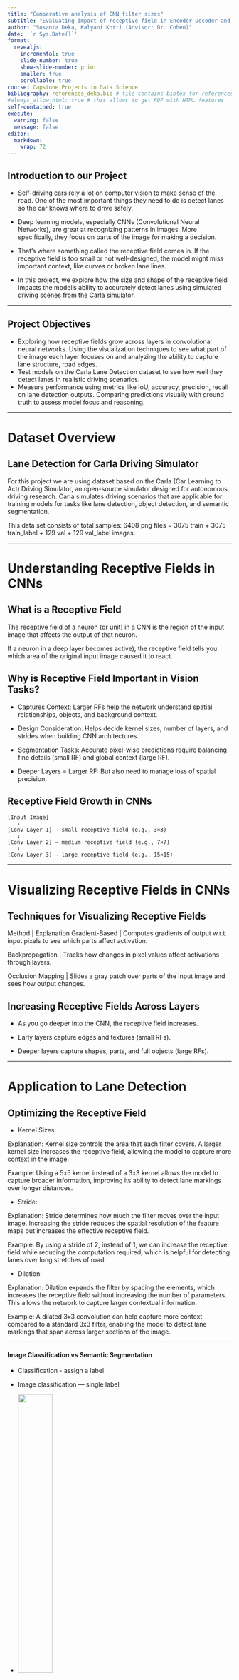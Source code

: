 ---
title: "Comparative analysis of CNN filter sizes"
subtitle: "Evaluating impact of receptive field in Encoder-Decoder and U-Net models for Lane Detection Segmentation"
author: "Susanta Deka, Kalyani Kotti (Advisor: Dr. Cohen)"
date: '`r Sys.Date()`'
format:
  revealjs:
    incremental: true   
    slide-number: true
    show-slide-number: print
    smaller: true
    scrollable: true
course: Capstone Projects in Data Science
bibliography: references_deka.bib # file contains bibtex for references
#always_allow_html: true # this allows to get PDF with HTML features
self-contained: true
execute: 
  warning: false
  message: false
editor: 
  markdown: 
    wrap: 72
---

## Introduction to our Project

-   Self-driving cars rely a lot on computer vision to make sense of the road.     One of the most important things they need to do is detect lanes so the car     knows where to drive safely.

-   Deep learning models, especially CNNs (Convolutional Neural Networks), are     great at recognizing patterns in images. More specifically, they focus on      parts of the image for making a decision.

-   That’s where something called the receptive field comes in. If the             receptive field is too small or not well-designed, the model might miss        important context, like curves or broken lane lines.

-   In this project, we explore how the size and shape of the receptive field      impacts the model’s ability to accurately detect lanes using simulated         driving scenes from the Carla simulator.

------------------------------------------------------------------------

## Project Objectives

-   Exploring how receptive fields grow across layers in convolutional neural      networks. Using the visualization techniques to see what part of the image     each layer focuses on and analyzing the ability to capture lane structure,     road edges.
-   Test models on the Carla Lane Detection dataset to see how well they detect     lanes in realistic driving scenarios.
-   Measure performance using metrics like IoU, accuracy, precision, recall on     lane detection outputs. Comparing predictions visually with ground truth to     assess model focus and reasoning.

------------------------------------------------------------------------

# Dataset Overview

## Lane Detection for Carla Driving Simulator

For this project we are using dataset based on the Carla (Car Learning to Act) Driving Simulator, an open-source simulator designed for autonomous driving research. 
Carla simulates driving scenarios that are applicable for training models for tasks like lane detection, object detection, and semantic segmentation.

This data set consists of total samples: 6408 png files = 3075 train + 3075 train_label + 129 val + 129 val_label images.

------------------------------------------------------------------------

# Understanding Receptive Fields in CNNs
## What is a Receptive Field

  The receptive field of a neuron (or unit) in a CNN is the region of the input   image that affects the output of that neuron.
  
  If a neuron in a deep layer becomes active), the receptive field tells you     which area of the original input image caused it to react.

## Why is Receptive Field Important in Vision Tasks?

-   Captures Context: Larger RFs help the network understand spatial               relationships, objects, and background context.

-   Design Consideration: Helps decide kernel sizes, number of layers, and         strides when building CNN architectures.

-   Segmentation Tasks: Accurate pixel-wise predictions require balancing fine     details (small RF) and global context (large RF).

-   Deeper Layers = Larger RF: But also need to manage loss of spatial             precision.


## Receptive Field Growth in CNNs

```text
[Input Image]
   ↓
[Conv Layer 1] → small receptive field (e.g., 3×3)
   ↓
[Conv Layer 2] → medium receptive field (e.g., 7×7)
   ↓
[Conv Layer 3] → large receptive field (e.g., 15×15)

```
------------------------------------------------------------------------

# Visualizing Receptive Fields in CNNs

## Techniques for Visualizing Receptive Fields

  Method |  Explanation
  Gradient-Based | Computes gradients of output w.r.t. input pixels to see                        which parts affect activation.
  
  Backpropagation | Tracks how changes in pixel values affect activations                          through layers.
  
  Occlusion Mapping | Slides a gray patch over parts of the input image and                          sees how output changes.

## Increasing Receptive Fields Across Layers

- As you go deeper into the CNN, the receptive field increases.

- Early layers capture edges and textures (small RFs).

- Deeper layers capture shapes, parts, and full objects (large RFs).

------------------------------------------------------------------------

# Application to Lane Detection

## Optimizing the Receptive Field

- Kernel Sizes:

Explanation: Kernel size controls the area that each filter covers. A larger kernel size increases the receptive field, allowing the model to capture more context in the image.

Example: Using a 5x5 kernel instead of a 3x3 kernel allows the model to capture broader information, improving its ability to detect lane markings over longer distances.

- Stride:

Explanation: Stride determines how much the filter moves over the input image. Increasing the stride reduces the spatial resolution of the feature maps but increases the effective receptive field.

Example: By using a stride of 2, instead of 1, we can increase the receptive field while reducing the computation required, which is helpful for detecting lanes over long stretches of road.

- Dilation:

Explanation: Dilation expands the filter by spacing the elements, which increases the receptive field without increasing the number of parameters. This allows the network to capture larger contextual information.

Example: A dilated 3x3 convolution can help capture more context compared to a standard 3x3 filter, enabling the model to detect lane markings that span across larger sections of the image.

------------------------------------------------------------------------

#### Image Classification vs Semantic Segmentation  {.smaller}

-   Classification - assign a label

-   Image classification --- single label

-   ![](./slides_imgs/cat_tub.jpeg){width="40%"}

-   Cat or Dog

------------------------------------------------------------------------

#### Image Classification vs Semantic Segmentation  {.smaller}

-   Semantic Segmentation -> assign a label to each pixel

-   Output -> Mask

- ![](./slides_imgs/semantic_example.jpg){width="80%"}

------------------------------------------------------------------------

## Convolution Layer

<div class="fragment">

![](./slides_imgs/conv_net.png)

</div>

-   Typical CNN architecture

------------------------------------------------------------------------

## Convolution Layer

<div class="fragment">

![](./slides_imgs/conv_net_window.png){width="60%" height="40%"}
</div>

-   Feature Extraction

------------------------------------------------------------------------

## Convolution Layer - Animation

<div class="fragment">

![](./slides_imgs/convolution_anim.gif)

</div>

-   Matrix Dot Product

------------------------------------------------------------------------

## Convolution Layer - Math

<div class="fragment">

![](./slides_imgs/conv_math.png)

</div>

-   Matrix Dot Product

-   Sum of Element-Wise multiplication

-   Downsampling

------------------------------------------------------------------------

## Transposed Convolution

<div class="fragment">

![](./slides_imgs/transposed_conv.png)

</div>

-   Opposite of Convolution

-   Upsample

-   Expand


------------------------------------------------------------------------

## CNN Encoder-Decoder Architecture

<div class="fragment">

![](./imgs/model_arch_cnn-encoder-decoder.png)

</div>

-   Convolution Layers in Encoder

-   Transposed Convolution Layer in Decoder

------------------------------------------------------------------------

## U-Net

<div class="fragment">

![](./imgs/model_arch_unet.png)

</div>

-   Double Convolution Layers

-   Transposed Convolution Layer in Expanding Path

-   Skip Connections (Concat) --- Spatial Context

------------------------------------------------------------------------

## Model Parameter Count


| Model      | Parameters   | Difference with UNet |  
|------------|--------------|----------------------|
| CNN 3x3    | 3,139,587    |                      |
| UNet 3x3   | 31,037,763   | 27,898,176           |
| CNN 5x5    | 8,713,219    |                      |
| UNet 5x5   | 81,241,411   | 72,528,192           |
| CNN 7x7    | 17,073,667   |                      |
| UNet 7x7   | 156,546,883  | 139,473,216          |

------------------------------------------------------------------------

## Training Setup

*   PyTorch DataLoaders -- Batch training

*   Epoch -- 10

*   Loss -- PyTorch CrossEntropy

------------------------------------------------------------------------

## PyTorch Cross Entropy

-   Uses softmax and Negative Log Likelihood internally
-   Raw model outputs (logits): [2.5, 1.2, 0.8]
-   After softmax: [0.65, 0.18, 0.17]
-   If the correct class is index 0, NLL loss = -log(0.65) ≈ 0.43
-   If the correct class is index 2, NLL loss = -log(0.17) ≈ 1.77


------------------------------------------------------------------------

## Training Time

-   UNet-3
<div class="fragment">
![](./imgs/UNet-3_memory_over_time.png)
</div>
------------------------------------------------------------------------

## Training Time

-   UNet-7
<div class="fragment">
![](./imgs/UNet-7_memory_over_time.png)
</div>
------------------------------------------------------------------------

## Training Time

-   CNN-7
<div class="fragment">
![](./imgs/CNN-7_memory_over_time.png)
</div>
------------------------------------------------------------------------

## Training Time

-   CNN-5
<div class="fragment">
![](./imgs/CNN-3_memory_over_time.png)
</div>


------------------------------------------------------------------------

## Model Parameter Count


| Model      | Parameters   | Difference with UNet |  
|------------|--------------|----------------------|
| CNN 3x3    | 3,139,587    |                      |
| UNet 3x3   | 31,037,763   | 27,898,176           |
| CNN 5x5    | 8,713,219    |                      |
| UNet 5x5   | 81,241,411   | 72,528,192           |
| CNN 7x7    | 17,073,667   |                      |
| UNet 7x7   | 156,546,883  | 139,473,216          |


------------------------------------------------------------------------

## Comparison of Memory Usage


<div class="fragment">

![](./imgs/memory_comparison.png)
</div>


------------------------------------------------------------------------

## Performance of Models


- IoU

- Dice Coefficient

------------------------------------------------------------------------

## Performance of Models

<div class="fragment">

![](./imgs/cnn_dice_compare.png)

</div>

------------------------------------------------------------------------

## Performance of Models

<div class="fragment">

![](./imgs/unet-dice_compare.png)

</div>

------------------------------------------------------------------------

## Top Performers

-   CNN-5

-   UNet-3

<div class="fragment">

![](./imgs/cnn-5_unet-3_iou.png)

</div>

------------------------------------------------------------------------

## Model Parameter Count


| Model      | Parameters   | Difference with UNet |  
|------------|--------------|----------------------|
| CNN 3x3    | 3,139,587    |                      |
| UNet 3x3   | 31,037,763   | 27,898,176           |
| CNN 5x5    | 8,713,219    |                      |
| UNet 5x5   | 81,241,411   | 72,528,192           |
| CNN 7x7    | 17,073,667   |                      |
| UNet 7x7   | 156,546,883  | 139,473,216          |


------------------------------------------------------------------------

## Predictions - CNN-5


<div class="fragment">

![](./imgs/cnn-5_predictions.png)

</div>

------------------------------------------------------------------------

## Predictions - UNet-3


<div class="fragment">

![](./imgs/unet-3_predictions.png)

</div>

------------------------------------------------------------------------

## Conclusion


-   CNN-5 > UNet-3

-   The UNet-3 performs slightly better than the CNN-5 

-   Dice score **.885 > .85** and the IoU score of **.805 > .755**

-   CNN-5 is 75% smaller than UNet-3

